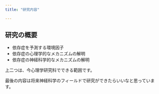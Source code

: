 ```yaml
---
title: "研究内容"

---
```



## 研究の概要


- 依存症を予測する環境因子
- 依存症の心理学的なメカニズムの解明
- 依存症の神経科学的なメカニズムの解明


上二つは、今心理学研究科でできる範囲です。


最後の内容は将来神経科学のフィールドで研究ができたらいいなと思っています。








